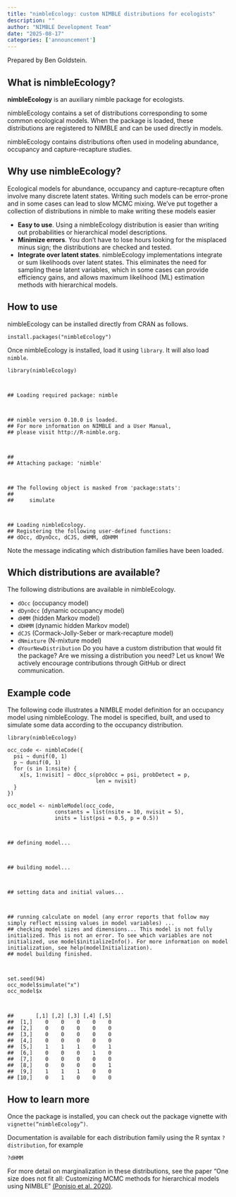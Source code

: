 ```yaml
---
title: "nimbleEcology: custom NIMBLE distributions for ecologists"
description: ""
author: "NIMBLE Development Team"
date: "2025-08-17"
categories: ['announcement']
---
```


Prepared by Ben Goldstein.

## What is nimbleEcology?

**nimbleEcology** is an auxiliary nimble package for ecologists.

nimbleEcology contains a set of distributions corresponding to some common ecological models. When the package is loaded, these distributions are registered to NIMBLE and can be used directly in models.

nimbleEcology contains distributions often used in modeling abundance, occupancy and capture-recapture studies.

## Why use nimbleEcology?

Ecological models for abundance, occupancy and capture-recapture often involve many discrete latent states. Writing such models can be error-prone and in some cases can lead to slow MCMC mixing. We’ve put together a collection of distributions in nimble to make writing these models easier

  * **Easy to use**. Using a nimbleEcology distribution is easier than writing out probabilities or hierarchical model descriptions.
  * **Minimize errors**. You don’t have to lose hours looking for the misplaced minus sign; the distributions are checked and tested.
  * **Integrate over latent states**. nimbleEcology implementations integrate or sum likelihoods over latent states. This eliminates the need for sampling these latent variables, which in some cases can provide efficiency gains, and allows maximum likelihood (ML) estimation methods with hierarchical models.

## How to use

nimbleEcology can be installed directly from CRAN as follows.
    
    
    install.packages("nimbleEcology")
    

Once nimbleEcology is installed, load it using `library`. It will also load `nimble`.
    
    
    library(nimbleEcology)
    
    
    
    ## Loading required package: nimble
    
    
    
    ## nimble version 0.10.0 is loaded.
    ## For more information on NIMBLE and a User Manual,
    ## please visit http://R-nimble.org.
    
    
    
    ## 
    ## Attaching package: 'nimble'
    
    
    
    ## The following object is masked from 'package:stats':
    ## 
    ##     simulate
    
    
    
    ## Loading nimbleEcology. 
    ## Registering the following user-defined functions: 
    ## dOcc, dDynOcc, dCJS, dHMM, dDHMM
    

Note the message indicating which distribution families have been loaded.

## Which distributions are available?

The following distributions are available in nimbleEcology.

  * ` dOcc ` (occupancy model)
  * ` dDynOcc ` (dynamic occupancy model)
  * ` dHMM ` (hidden Markov model)
  * ` dDHMM ` (dynamic hidden Markov model)
  * ` dCJS ` (Cormack-Jolly-Seber or mark-recapture model)
  * ` dNmixture ` (N-mixture model)
  * ` dYourNewDistribution ` Do you have a custom distribution that would fit the package? Are we missing a distribution you need? Let us know! We actively encourage contributions through GitHub or direct communication.

## Example code

The following code illustrates a NIMBLE model definition for an occupancy model using nimbleEcology. The model is specified, built, and used to simulate some data according to the occupancy distribution.
    
    
    library(nimbleEcology)
    
    occ_code <- nimbleCode({
      psi ~ dunif(0, 1)
      p ~ dunif(0, 1)
      for (s in 1:nsite) {
        x[s, 1:nvisit] ~ dOcc_s(probOcc = psi, probDetect = p,
                                len = nvisit)
      }
    })
    
    occ_model <- nimbleModel(occ_code,
                   constants = list(nsite = 10, nvisit = 5),
                   inits = list(psi = 0.5, p = 0.5))
    
    
    
    ## defining model...
    
    
    
    ## building model...
    
    
    
    ## setting data and initial values...
    
    
    
    ## running calculate on model (any error reports that follow may simply reflect missing values in model variables) ... 
    ## checking model sizes and dimensions... This model is not fully initialized. This is not an error. To see which variables are not initialized, use model$initializeInfo(). For more information on model initialization, see help(modelInitialization).
    ## model building finished.
    
    
    
    set.seed(94)
    occ_model$simulate("x")
    occ_model$x
    
    
    
    ##       [,1] [,2] [,3] [,4] [,5]
    ##  [1,]    0    0    0    0    0
    ##  [2,]    0    0    0    0    0
    ##  [3,]    0    0    0    0    0
    ##  [4,]    0    0    0    0    0
    ##  [5,]    1    1    1    0    1
    ##  [6,]    0    0    0    1    0
    ##  [7,]    0    0    0    0    0
    ##  [8,]    0    0    0    0    1
    ##  [9,]    1    1    1    0    0
    ## [10,]    0    1    0    0    0
    

## How to learn more

Once the package is installed, you can check out the package vignette with `vignette(“nimbleEcology”)`.

Documentation is available for each distribution family using the R syntax `?distribution`, for example
    
    
    ?dHMM
    

For more detail on marginalization in these distributions, see the paper “One size does not fit all: Customizing MCMC methods for hierarchical models using NIMBLE” [(Ponisio et al. 2020)](https://web.archive.org/web/20250616215252/https://doi.org/10.1002/ece3.6053).